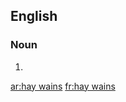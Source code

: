 ==English==

===Noun===
{{head|en|head=[[hay]] [[wain]]s}}

# {{plural of|hay wain}}

[[ar:hay wains]]
[[fr:hay wains]]